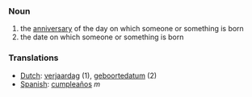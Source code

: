 ===Noun===
#the [[anniversary]] of the day on which someone or something is born
#the date on which someone or something is born

===Translations===
*[[Dutch]]: [[verjaardag]] (1), [[geboortedatum]] (2)
*[[Spanish]]: [[cumpleaños]] ''m''